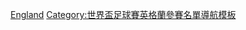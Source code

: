 {{National squad
 | name      = 1970年世界盃足球賽英格蘭參賽名單 
 | bg        = white
 | fg        = #CF081F
 | bordercolor = #0B0B3F
 | country   = 英格蘭
 | comp link = 1970年世界杯足球赛
 | comp      = 1970年世界杯足球赛
 | p1        = [[戈登·班克斯|-{zh-hans:班克斯; zh-hk:賓士; zh-tw:班克斯;}-]] 
 | p2        = [[基夫·紐頓|-{zh-hans:纽顿; zh-hk:紐頓; zh-tw:紐頓;}-]]
 | p3        = [[特里·庫帕|-{zh-hans:库帕;zh-hk:古柏;zh-tw:庫帕;}-]]
 | p4        = [[阿倫·穆萊利|-{zh-hans:穆莱利;zh-hk:梅拿利;zh-tw:穆萊利;}-]]
 | p5        = [[布莱恩·勒布內|-{zh-hans:勒布內;zh-hk:拉邦尼;zh-tw:勒布內;}-]]
 | p6        = [[博比·摩爾|-{zh-hans:摩尔;zh-hk:摩亞;zh-tw:摩爾;}-]] [[File:Captain sports.svg|12px]]
 | p7        = [[弗朗西斯·李|-{zh-cn:李;zh-hk:李爾;zh-tw:李;}-]]
 | p8        = [[阿倫·波爾|-{zh-cn:波尔;zh-hk:波爾;zh-tw:波爾;}-]]
 | p9        = [[博比·查爾頓|-{zh-hans:博比·查尔顿;zh-hk:卜比·查爾頓;zh-tw:博比·查爾頓;}-]]
 | p10       = [[吉奧夫·赫斯特|-{zh-hans:赫斯特;zh-hk:靴斯;zh-tw:赫斯特;}-]]
 | p11       = [[马丁·皮特斯|-{zh-hans:彼得斯;zh-hk:彼得斯;zh-tw:彼得斯;}-]]
 | p12       = [[彼得·邦納蒂|-{zh-hans:邦纳蒂;zh-hk:邦納迪;zh-tw:邦納蒂;}-]]
 | p13       = [[阿历克斯·斯特普尼|-{zh-hans:斯特普尼;zh-hk:史達尼;zh-tw:斯特普尼;}-]]
 | p14       = [[湯米·赖特（1944年出生的足球員）|-{zh-hans:赖特;zh-hk:胡禮;zh-tw:賴特;}-]]
 | p15       = [[诺比·斯泰尔斯|-{zh-hans:斯泰尔斯;zh-hk:史泰斯;zh-tw:斯泰爾斯;}-]]
 | p16       = [[埃姆林·休斯|-{zh-hans:休斯;zh-hk:曉士;zh-tw:休斯;}-]]
 | p17       = [[杰克·查尔顿|-{zh-hans:杰克·查尔顿;zh-hk:積·查爾頓;zh-tw:積克·查爾頓;}-]]
 | p18       = [[諾曼·亨特|-{zh-cn:亨特;zh-hk:亨特;zh-tw:亨特;}-]]
 | p19       = [[哥連·培爾|-{zh-cn:培尔;zh-hk:貝爾;zh-tw:培爾;}-]]
 | p20       = [[彼得·奥斯古德|-{zh-cn:奥斯古德;zh-hk:奧士葛;zh-tw:奥斯古德;}-]]
 | p21       = [[阿兰·克拉克|-{zh-cn:克拉克;zh-hk:奇勒;zh-tw:克拉拉;}-]]
 | p22       = [[傑夫·阿士圖|-{zh-cn:阿士圖;zh-hk:阿士圖;zh-tw:阿士圖;}-]]
 | coach     = [[阿爾夫·拉姆西|-{zh-hans:拉姆西;zh-hk:藍斯;zh-tw:拉姆西;}-]]
}}<noinclude>
[[Category:1970年世界杯足球赛参赛名单模板|England]]
[[Category:世界盃足球賽英格蘭參賽名單導航模板]]
</noinclude>